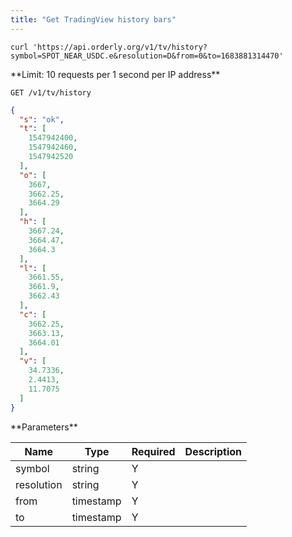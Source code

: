 ```yaml
---
title: "Get TradingView history bars"
---
```


<RequestExample>

```shell shell
curl 'https://api.orderly.org/v1/tv/history?symbol=SPOT_NEAR_USDC.e&resolution=D&from=0&to=1683881314470'
```

</RequestExample>
**Limit: 10 requests per 1 second per IP address**

`GET /v1/tv/history`


<ResponseExample>

```json Response
{
  "s": "ok",
  "t": [
    1547942400,
    1547942460,
    1547942520
  ],
  "o": [
    3667,
    3662.25,
    3664.29
  ],
  "h": [
    3667.24,
    3664.47,
    3664.3
  ],
  "l": [
    3661.55,
    3661.9,
    3662.43
  ],
  "c": [
    3662.25,
    3663.13,
    3664.01
  ],
  "v": [
    34.7336,
    2.4413,
    11.7075
  ]
}
```
</ResponseExample>
**Parameters**

| Name       | Type      | Required | Description                                                                                 |
|------------|-----------|----------|---------------------------------------------------------------------------------------------|
| symbol     | string    | Y        |                                                                                             |
| resolution | string    | Y        |                                                                                             |
| from       | timestamp | Y        |                                                                                             |
| to         | timestamp | Y        |                                                                                             |


